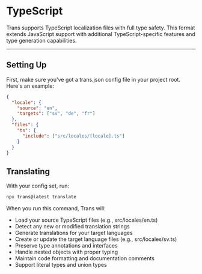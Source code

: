 # TypeScript

Trans supports TypeScript localization files with full type safety. This format extends JavaScript support with additional TypeScript-specific features and type generation capabilities.

---

## Setting Up

First, make sure you've got a trans.json config file in your project root. Here's an example:

```json
{
  "locale": {
    "source": "en",
    "targets": ["sv", "de", "fr"]
  },
  "files": {
    "ts": {
      "include": ["src/locales/[locale].ts"]
    }
  }
}
```

## Translating

With your config set, run:

```bash
npx trans@latest translate
```

When you run this command, Trans will:

- Load your source TypeScript files (e.g., src/locales/en.ts)
- Detect any new or modified translation strings
- Generate translations for your target languages
- Create or update the target language files (e.g., src/locales/sv.ts)
- Preserve type annotations and interfaces
- Handle nested objects with proper typing
- Maintain code formatting and documentation comments
- Support literal types and union types
